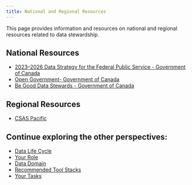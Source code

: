 ```yaml
---
title: National and Regional Resources
---
```


This page provides information and resources on national and regional resources related to data stewardship.

## National Resources

- [2023–2026 Data Strategy for the Federal Public Service - Government of Canada](https://www.canada.ca/en/treasury-board-secretariat/corporate/reports/2023-2026-data-strategy.html)
- [Open Government​- Government of Canada](https://open.canada.ca/en) 
- [Be Good Data Stewards - Government of Canada](https://www.canada.ca/en/government/system/digital-government/government-canada-digital-standards/be-good-data-stewards.html)


## Regional Resources 

- [CSAS Pacific](https://www.dfo-mpo.gc.ca/csas-sccs/index-eng.htm)

## Continue exploring the other perspectives:

- [Data Life Cycle](data-life-cycle.qmd)
- [Your Role](your-role.qmd)
- [Data Domain](data-domain.qmd)
- [Recommended Tool Stacks](recommended-tools.qmd)
- [Your Tasks](your-tasks.qmd)